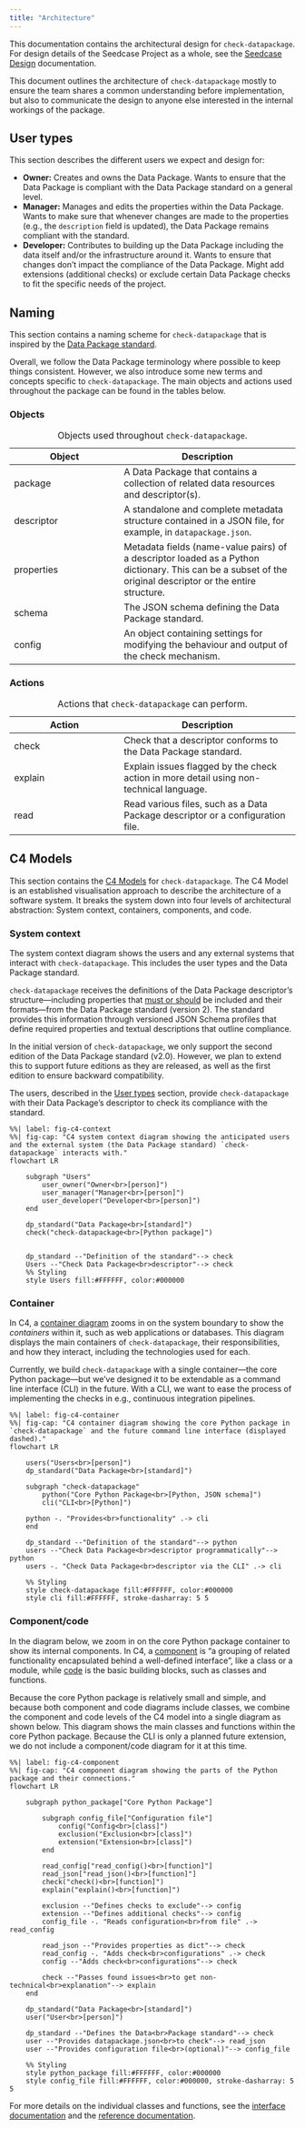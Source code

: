 ```yaml
---
title: "Architecture"
---
```


This documentation contains the architectural design for
`check-datapackage`. For design details of the Seedcase Project as a
whole, see the [Seedcase Design](https://design.seedcase-project.org)
documentation.

This document outlines the architecture of `check-datapackage` mostly to
ensure the team shares a common understanding before implementation, but
also to communicate the design to anyone else interested in the internal
workings of the package.

## User types {#user-types}

This section describes the different users we expect and design for:

-   **Owner:** Creates and owns the Data Package. Wants to ensure that
    the Data Package is compliant with the Data Package standard on a
    general level.
-   **Manager:** Manages and edits the properties within the Data
    Package. Wants to make sure that whenever changes are made to the
    properties (e.g., the `description` field is updated), the Data
    Package remains compliant with the standard.
-   **Developer:** Contributes to building up the Data Package including
    the data itself and/or the infrastructure around it. Wants to ensure
    that changes don't impact the compliance of the Data Package. Might
    add extensions (additional checks) or exclude certain Data Package
    checks to fit the specific needs of the project.

## Naming

This section contains a naming scheme for `check-datapackage` that is
inspired by the [Data Package standard](https://datapackage.org/).

Overall, we follow the Data Package terminology where possible to keep
things consistent. However, we also introduce some new terms and
concepts specific to `check-datapackage`. The main objects and actions
used throughout the package can be found in the tables below.

### Objects

| Object | Description |
|----------------------------|--------------------------------------------|
| package | A Data Package that contains a collection of related data resources and descriptor(s). |
| descriptor | A standalone and complete metadata structure contained in a JSON file, for example, in `datapackage.json`. |
| properties | Metadata fields (name-value pairs) of a descriptor loaded as a Python dictionary. This can be a subset of the original descriptor or the entire structure. |
| schema | The JSON schema defining the Data Package standard. |
| config | An object containing settings for modifying the behaviour and output of the check mechanism. |

: Objects used throughout `check-datapackage`.

### Actions

| Action | Description |
|----------------------------|--------------------------------------------|
| check | Check that a descriptor conforms to the Data Package standard. |
| explain | Explain issues flagged by the check action in more detail using non-technical language. |
| read | Read various files, such as a Data Package descriptor or a configuration file. |

: Actions that `check-datapackage` can perform.

## C4 Models

This section contains the [C4 Models](https://c4model.com/) for
`check-datapackage`. The C4 Model is an established visualisation
approach to describe the architecture of a software system. It breaks
the system down into four levels of architectural abstraction: System
context, containers, components, and code.

### System context

The system context diagram shows the users and any external systems that
interact with `check-datapackage`. This includes the user types and the
Data Package standard.

`check-datapackage` receives the definitions of the Data Package
descriptor's structure---including properties that [must or
should](https://datapackage.org/standard/data-package/#language) be
included and their formats---from the Data Package standard (version 2). The
standard provides this information through versioned JSON Schema
profiles that define required properties and textual descriptions that
outline compliance.

::: callout-note
In the initial version of `check-datapackage`, we only support the
second edition of the Data Package standard (v2.0). However, we plan to
extend this to support future editions as they are released, as well as
the first edition to ensure backward compatibility.
:::

The users, described in the [User types](#user-types) section, provide
`check-datapackage` with their Data Package's descriptor to check its
compliance with the standard.

```mermaid
%%| label: fig-c4-context
%%| fig-cap: "C4 system context diagram showing the anticipated users and the external system (the Data Package standard) `check-datapackage` interacts with."
flowchart LR

    subgraph "Users"
        user_owner("Owner<br>[person]")
        user_manager("Manager<br>[person]")
        user_developer("Developer<br>[person]")
    end

    dp_standard("Data Package<br>[standard]")
    check("check-datapackage<br>[Python package]")


    dp_standard --"Definition of the standard"--> check
    Users --"Check Data Package<br>descriptor"--> check
    %% Styling
    style Users fill:#FFFFFF, color:#000000
```

### Container

In C4, a [container diagram](https://c4model.com/diagrams/container)
zooms in on the system boundary to show the *containers* within it, such
as web applications or databases. This diagram displays the main
containers of `check-datapackage`, their responsibilities, and how they
interact, including the technologies used for each.

Currently, we build `check-datapackage` with a single container---the
core Python package---but we've designed it to be extendable as a
command line interface (CLI) in the future. With a CLI, we want to ease
the process of implementing the checks in e.g., continuous integration
pipelines.

```mermaid
%%| label: fig-c4-container
%%| fig-cap: "C4 container diagram showing the core Python package in `check-datapackage` and the future command line interface (displayed dashed)."
flowchart LR

    users("Users<br>[person]")
    dp_standard("Data Package<br>[standard]")

    subgraph "check-datapackage"
        python("Core Python Package<br>[Python, JSON schema]")
        cli("CLI<br>[Python]")

    python -. "Provides<br>functionality" .-> cli
    end

    dp_standard --"Definition of the standard"--> python
    users --"Check Data Package<br>descriptor programmatically"--> python
    users -. "Check Data Package<br>descriptor via the CLI" .-> cli

    %% Styling
    style check-datapackage fill:#FFFFFF, color:#000000
    style cli fill:#FFFFFF, stroke-dasharray: 5 5
```

### Component/code

In the diagram below, we zoom in on the core Python package container to
show its internal components. In C4, a
[component](https://c4model.com/abstractions/component) is "a grouping
of related functionality encapsulated behind a well-defined interface",
like a class or a module, while
[code](https://c4model.com/abstractions/code) is the basic building
blocks, such as classes and functions.

Because the core Python package is relatively small and simple, and
because both component and code diagrams include classes, we combine the
component and code levels of the C4 model into a single diagram as shown
below. This diagram shows the main classes and functions within the core
Python package. Because the CLI is only a planned future extension, we
do not include a component/code diagram for it at this time.

```mermaid
%%| label: fig-c4-component
%%| fig-cap: "C4 component diagram showing the parts of the Python package and their connections."
flowchart LR

    subgraph python_package["Core Python Package"]

        subgraph config_file["Configuration file"]
            config("Config<br>[class]")
            exclusion("Exclusion<br>[class]")
            extension("Extension<br>[class]")
        end

        read_config["read_config()<br>[function]"]
        read_json["read_json()<br>[function]"]
        check("check()<br>[function]")
        explain("explain()<br>[function]")

        exclusion --"Defines checks to exclude"--> config
        extension --"Defines additional checks"--> config
        config_file -. "Reads configuration<br>from file" .-> read_config

        read_json --"Provides properties as dict"--> check
        read_config -. "Adds check<br>configurations" .-> check
        config --"Adds check<br>configurations"--> check

        check --"Passes found issues<br>to get non-technical<br>explanation"--> explain
    end

    dp_standard("Data Package<br>[standard]")
    user("User<br>[person]")

    dp_standard --"Defines the Data<br>Package standard"--> check
    user --"Provides datapackage.json<br>to check"--> read_json
    user --"Provides configuration file<br>(optional)"--> config_file

    %% Styling
    style python_package fill:#FFFFFF, color:#000000
    style config_file fill:#FFFFFF, color:#000000, stroke-dasharray: 5 5
```

For more details on the individual classes and functions, see the
[interface documentation](/docs/design/interface.qmd) and the [reference
documentation](/docs/reference/index.qmd).
